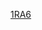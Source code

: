 {{Linescore
| Date = 3月9日
| Time = 18:30
| Location = [[高尺天空巨蛋]]
| Road = '''{{bb|KOR}}''' | RoadAbr = 韓國
| R1 = 1 | R2 = 5 | R3 = 0 | R4 = 2 | R5 = 0 | R6 = 0 | R7 = 0 | R8 = 0 | R9 = 0 | R10 = 3 | RR = 11 | RH = 18 | RE = 0
| Home = {{bb|TPE}} | HomeAbr = 中華台北
| H1 = 0 | H2 = 3 | H3 = 0 | H4 = 2 | H5 = 0 | H6 = 2 | H7 = 1 | H8 = 0 | H9 = 0 | H10 = 0 | HR = 8 | HH = 13 | HE = 1
| WP = [[吳昇桓]] (1-0)
| LP = [[陳鴻文]] (0-2)
| SV = 
| RoadHR = [[金泰均 (棒球選手)|金泰均]] (1，10局上，2分)
| HomeHR = [[林哲瑄]] (1，4局下，2分)
| Attendance = 12,000
| Notes = 
| BoxURL = https://www.worldbaseballclassic.com/gameday/korea-vs-chinese-taipei/2017/03/09/486909#game=486909,game_state=final,game_tab=box
}}
<noinclude>
[[Category:2017年世界棒球經典賽賽事模板|1RA6]]
</noinclude>